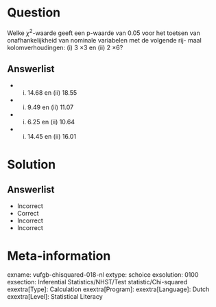 Question
========
  
Welke $\chi^{2}$-waarde geeft een p-waarde van 0.05 voor het toetsen van onafhankelijkheid van nominale variabelen met de volgende rij- maal kolomverhoudingen: (i) 3 ×3 en (ii) 2 ×6?
  
Answerlist
----------
* (i) 14.68 en (ii) 18.55
* (i) 9.49 en (ii) 11.07
* (i) 6.25 en (ii) 10.64
* (i) 14.45 en (ii) 16.01

Solution
========

Answerlist
----------
* Incorrect
* Correct
* Incorrect
* Incorrect

Meta-information
================
exname: vufgb-chisquared-018-nl
extype: schoice
exsolution: 0100
exsection: Inferential Statistics/NHST/Test statistic/Chi-squared
exextra[Type]: Calculation
exextra[Program]: 
exextra[Language]: Dutch
exextra[Level]: Statistical Literacy
